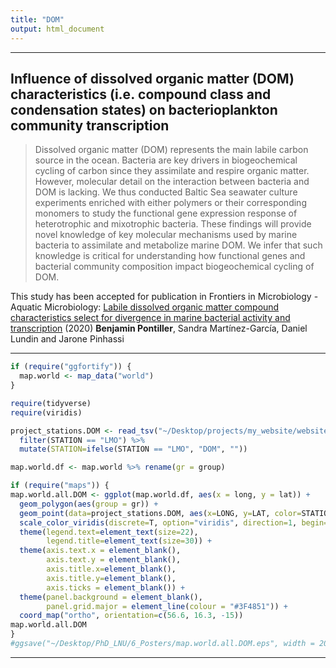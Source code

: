 ```yaml
---
title: "DOM"
output: html_document
---
```


---

## **Influence of dissolved organic matter (DOM) characteristics (i.e. compound class and condensation states) on bacterioplankton community transcription**

> Dissolved organic matter (DOM) represents the main labile carbon source in the ocean. Bacteria are key drivers in biogeochemical cycling of carbon since they assimilate and respire organic matter. However, molecular detail on the interaction between bacteria and DOM is lacking. We thus conducted Baltic Sea seawater culture experiments enriched with either polymers or their corresponding monomers to study the functional gene expression response of heterotrophic and mixotrophic bacteria. These findings will provide novel knowledge of key molecular mechanisms used by marine bacteria to assimilate and metabolize marine DOM. We infer that such knowledge is critical for understanding how functional genes and bacterial community composition impact biogeochemical cycling of DOM.

This study has been accepted for publication in Frontiers in Microbiology - Aquatic Microbiology: [Labile dissolved organic matter compound characteristics select for divergence in marine bacterial activity and transcription](https://www.frontiersin.org/articles/10.3389/fmicb.2020.588778/abstract) (2020)\n
**Benjamin Pontiller**, Sandra Martínez-García, Daniel Lundin and Jarone Pinhassi

---

```r
if (require("ggfortify")) {
  map.world <- map_data("world")
}
```

```r
require(tidyverse)
require(viridis)
```

```r
project_stations.DOM <- read_tsv("~/Desktop/projects/my_website/website/project_stations.tsv") %>%
  filter(STATION == "LMO") %>%
  mutate(STATION=ifelse(STATION == "LMO", "DOM", ""))

map.world.df <- map.world %>% rename(gr = group)
```

```r
if (require("maps")) {
map.world.all.DOM <- ggplot(map.world.df, aes(x = long, y = lat)) +
  geom_polygon(aes(group = gr)) +
  geom_point(data=project_stations.DOM, aes(x=LONG, y=LAT, color=STATION), size=15) +
  scale_color_viridis(discrete=T, option="viridis", direction=1, begin= 0.35, end=1, name="Project") +
  theme(legend.text=element_text(size=22),
        legend.title=element_text(size=30)) +
  theme(axis.text.x = element_blank(),
        axis.text.y = element_blank(),
        axis.title.x=element_blank(),
        axis.title.y=element_blank(),
        axis.ticks = element_blank()) +
  theme(panel.background = element_blank(),
        panel.grid.major = element_line(colour = "#3F4851")) +
  coord_map("ortho", orientation=c(56.6, 16.3, -15))
map.world.all.DOM
}
#ggsave("~/Desktop/PhD_LNU/6_Posters/map.world.all.DOM.eps", width = 20, height = 20)
```

---
